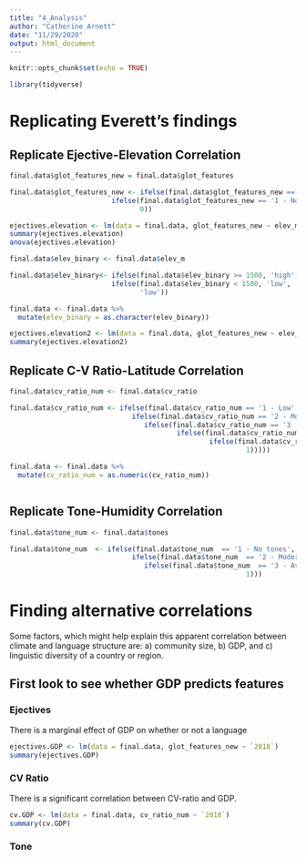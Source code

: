 ```yaml
---
title: "4_Analysis"
author: "Catherine Arnett"
date: "11/29/2020"
output: html_document
---
```


```r
knitr::opts_chunk$set(echo = TRUE)

library(tidyverse)

```

# Replicating Everett's findings

## Replicate Ejective-Elevation Correlation

```r
final.data$glot_features_new = final.data$glot_features

final.data$glot_features_new <- ifelse(final.data$glot_features_new == '2 - Ejectives only', 1,
                         ifelse(final.data$glot_features_new == '1 - No glottalized consonants', 0,
                                0))

ejectives.elevation <- lm(data = final.data, glot_features_new ~ elev_m)
summary(ejectives.elevation)
anova(ejectives.elevation)
```


```r
final.data$elev_binary <- final.data$elev_m

final.data$elev_binary<- ifelse(final.data$elev_binary >= 1500, 'high',
                         ifelse(final.data$elev_binary < 1500, 'low',
                                'low'))

final.data <- final.data %>%
  mutate(elev_binary = as.character(elev_binary))

ejectives.elevation2 <- lm(data = final.data, glot_features_new ~ elev_binary)
summary(ejectives.elevation2)
```
## Replicate C-V Ratio-Latitude Correlation

```r
final.data$cv_ratio_num <- final.data$cv_ratio 

final.data$cv_ratio_num <- ifelse(final.data$cv_ratio_num == '1 - Low', 1,
                              ifelse(final.data$cv_ratio_num == '2 - Moderately low', 2,
                                 ifelse(final.data$cv_ratio_num == '3 - Average', 3,
                                         ifelse(final.data$cv_ratio_num == '4 - Moderately high', 4,
                                                 ifelse(final.data$cv_ratio_num == '5 - High', 5,
                                                          1)))))

final.data <- final.data %>%
  mutate(cv_ratio_num = as.numeric(cv_ratio_num))



```

## Replicate Tone-Humidity Correlation

```r
final.data$tone_num <- final.data$tones

final.data$tone_num  <- ifelse(final.data$tone_num  == '1 - No tones', 1,
                              ifelse(final.data$tone_num  == '2 - Moderately low', 2,
                                 ifelse(final.data$tone_num  == '3 - Average', 3,
                                                          1)))


```

# Finding alternative correlations

Some factors, which might help explain this apparent correlation between climate and language structure are: a) community size, b) GDP, and c) linguistic diversity of a country or region.


## First look to see whether GDP predicts features

### Ejectives

There is a marginal effect of GDP on whether or not a language 

```r
ejectives.GDP <- lm(data = final.data, glot_features_new ~ `2018`)
summary(ejectives.GDP)
```

### CV Ratio

There is a significant correlation between CV-ratio and GDP. 

```r
cv.GDP <- lm(data = final.data, cv_ratio_num ~ `2018`)
summary(cv.GDP)
```

### Tone

```r


```
